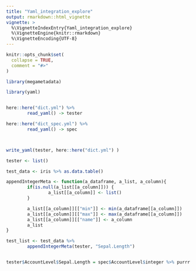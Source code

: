 ```yaml
---
title: "Yaml_integration_explore"
output: rmarkdown::html_vignette
vignette: >
  %\VignetteIndexEntry{Yaml_integration_explore}
  %\VignetteEngine{knitr::rmarkdown}
  %\VignetteEncoding{UTF-8}
---
```


```r
knitr::opts_chunk$set(
  collapse = TRUE,
  comment = "#>"
)
```

```r
library(megametadata)
```


```r
library(yaml)


here::here("dict.yml") %>%
        read_yaml() -> tester

here::here("dict_spec.yml") %>%
        read_yaml() -> spec



write_yaml(tester, here::here("dict.yml") )

tester <- list()

test_data <- iris %>% as.data.table()

appendIntegerMeta <- function(a_dataframe, a_list, a_column){
        if(is.null(a_list[[a_column]])) {
                a_list[[a_column]] <- list()
        }

        a_list[[a_column]][["min"]] <- min(a_dataframe[[a_column]])
        a_list[[a_column]][["max"]] <- max(a_dataframe[[a_column]])
        a_list[[a_column]][["name"]] <- a_column
        a_list
}

test_list <- test_data %>%
        appendIntegerMeta(tester, "Sepal.Length")


tester$AccountLevel$Sepal.Length = spec$AccountLevel$integer %>% purrr::map(utilEvalOnData, data = iris$Sepal.Length)

```

